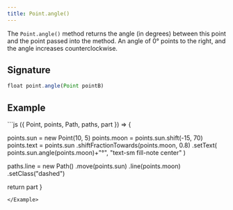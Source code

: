 ```yaml
---
title: Point.angle()
---
```


The `Point.angle()` method returns the angle (in degrees) between this point
and the point passed into the method. An angle of 0° points to the right, and
the angle increases counterclockwise.

## Signature

```js
float point.angle(Point pointB)
```

## Example

<Example caption="An example of the Point.angle() method">
```js
({ Point, points, Path, paths, part }) => {

  points.sun = new Point(10, 5)
  points.moon = points.sun.shift(-15, 70)
  points.text = points.sun
    .shiftFractionTowards(points.moon, 0.8)
    .setText(
      points.sun.angle(points.moon)+"°",
      "text-sm fill-note center"
    )

  paths.line = new Path()
    .move(points.sun)
    .line(points.moon)
    .setClass("dashed")

  return part
}
```
</Example>
